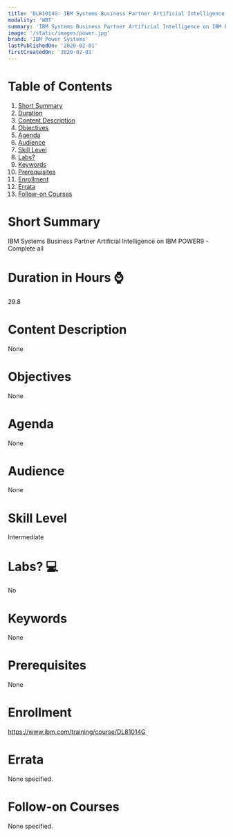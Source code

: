 ```yaml
---
title: 'DL81014G: IBM Systems Business Partner Artificial Intelligence on IBM POWER9'
modality: 'WBT'
summary: 'IBM Systems Business Partner Artificial Intelligence on IBM POWER9 - Complete all'
image: '/static/images/power.jpg'
brand: 'IBM Power Systems'
lastPublishedOn: '2020-02-01'
firstCreatedOn: '2020-02-01'
---
```

# Table of Contents
1.  [Short Summary](#short-summary)
2.  [Duration](#duration-in-hours-)
3.  [Content Description](#content-description)
4.  [Objectives](#objectives)
5.  [Agenda](#agenda)
6.  [Audience](#audience)
7.  [Skill Level](#skill-level)
8.  [Labs?](#labs-)
9.  [Keywords](#keywords)
10. [Prerequisites](#prerequisites)
11. [Enrollment](#enrollment)
12. [Errata](#errata)
13. [Follow-on Courses](#follow-on-courses)

# Short Summary
IBM Systems Business Partner Artificial Intelligence on IBM POWER9 - Complete all

# Duration in Hours ⌚
29.8

# Content Description
None

# Objectives
None

# Agenda
None

# Audience
None

# Skill Level
Intermediate

# Labs? 💻
No

# Keywords
None

# Prerequisites
None

# Enrollment
https://www.ibm.com/training/course/DL81014G

# Errata
None specified.

# Follow-on Courses
None specified.

